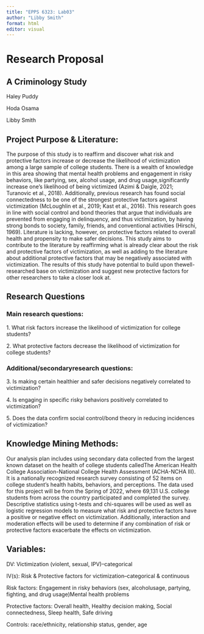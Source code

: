 ---
title: "EPPS 6323: Lab03"
author: "Libby Smith"
format: html
editor: visual
---

# Research Proposal

## A Criminology Study

Haley Puddy

Hoda Osama

Libby Smith

## Project Purpose & Literature:

The purpose of this study is to reaffirm and discover what risk and protective factors increase or decrease the likelihood of victimization among a large sample of college students. There is a wealth of knowledge in this area showing that mental health problems and engagement in risky behaviors, like partying, sex, alcohol usage, and drug usage,significantly increase one's likelihood of being victimized (Azimi & Daigle, 2021; Turanovic et al., 2018). Additionally, previous research has found social connectedness to be one of the strongest protective factors against victimization (McLoughlin et al., 2019; Kast et al., 2016). This research goes in line with social control and bond theories that argue that individuals are prevented from engaging in delinquency, and thus victimization, by having strong bonds to society, family, friends, and conventional activities (Hirschi, 1969). Literature is lacking, however, on protective factors related to overall health and propensity to make safer decisions. This study aims to contribute to the literature by reaffirming what is already clear about the risk and protective factors of victimization, as well as adding to the literature about additional protective factors that may be negatively associated with victimization. The results of this study have potential to build upon thewell-researched base on victimization and suggest new protective factors for other researchers to take a closer look at.

## Research Questions

### Main research questions:

1\. What risk factors increase the likelihood of victimization for college students?

2\. What protective factors decrease the likelihood of victimization for college students?

### Additional/secondaryresearch questions:

3\. Is making certain healthier and safer decisions negatively correlated to victimization?

4\. Is engaging in specific risky behaviors positively correlated to victimization?

5\. Does the data confirm social control/bond theory in reducing incidences of victimization?

## Knowledge Mining Methods:

Our analysis plan includes using secondary data collected from the largest known dataset on the health of college students calledThe American Health College Association-National College Health Assessment (ACHA-NCHA III). It is a nationally recognized research survey consisting of 52 items on college student's health habits, behaviors, and perceptions. The data used for this project will be from the Spring of 2022, where 69,131 U.S. college students from across the country participated and completed the survey. Descriptive statistics using t-tests and chi-squares will be used as well as logistic regression models to measure what risk and protective factors have a positive or negative effect on victimization. Additionally, interaction and moderation effects will be used to determine if any combination of risk or protective factors exacerbate the effects on victimization.

## Variables:

DV: Victimization (violent, sexual, IPV)--categorical

IV(s): Risk & Protective factors for victimization--categorical & continuous

Risk factors: Engagement in risky behaviors (sex, alcoholusage, partying, fighting, and drug usage)Mental health problems

Protective factors: Overall health, Healthy decision making, Social connectedness, Sleep health, Safe driving

Controls: race/ethnicity, relationship status, gender, age
